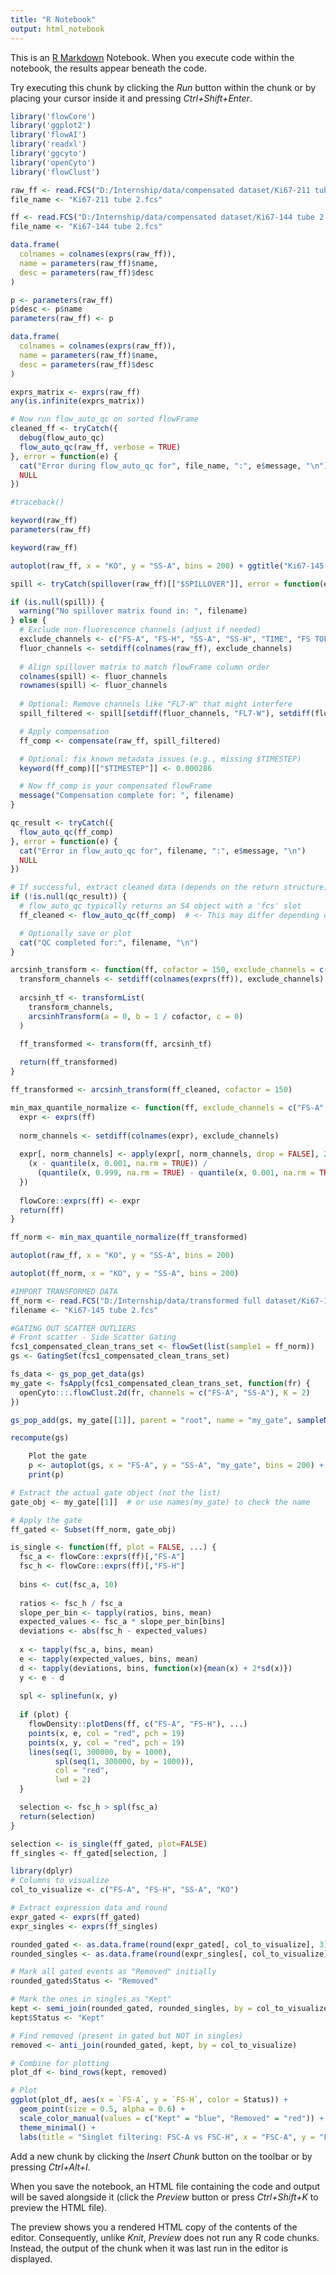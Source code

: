 ```yaml
---
title: "R Notebook"
output: html_notebook
---
```


This is an [R Markdown](http://rmarkdown.rstudio.com) Notebook. When you execute code within the notebook, the results appear beneath the code.

Try executing this chunk by clicking the *Run* button within the chunk or by placing your cursor inside it and pressing *Ctrl+Shift+Enter*.

```r
library('flowCore') 
library('ggplot2')
library('flowAI')
library('readxl')
library('ggcyto')
library('openCyto')
library('flowClust')
```

```r
raw_ff <- read.FCS("D:/Internship/data/compensated dataset/Ki67-211 tube 2.fcs", transformation = FALSE)
file_name <- "Ki67-211 tube 2.fcs"
```

```r
ff <- read.FCS("D:/Internship/data/compensated dataset/Ki67-144 tube 2.fcs", transformation = FALSE)
file_name <- "Ki67-144 tube 2.fcs"
```

```r
data.frame(
  colnames = colnames(exprs(raw_ff)),
  name = parameters(raw_ff)$name,
  desc = parameters(raw_ff)$desc
)

```

```r
p <- parameters(raw_ff)
p$desc <- p$name
parameters(raw_ff) <- p
```

```r
data.frame(
  colnames = colnames(exprs(raw_ff)),
  name = parameters(raw_ff)$name,
  desc = parameters(raw_ff)$desc
)
```

```r
exprs_matrix <- exprs(raw_ff)
any(is.infinite(exprs_matrix))
```

```r

# Now run flow_auto_qc on sorted flowFrame
cleaned_ff <- tryCatch({
  debug(flow_auto_qc)
  flow_auto_qc(raw_ff, verbose = TRUE)
}, error = function(e) {
  cat("Error during flow_auto_qc for", file_name, ":", e$message, "\n")
  NULL
})

#traceback()
```

```r
keyword(raw_ff)
parameters(raw_ff)
```

```r
keyword(raw_ff)
```

```r
autoplot(raw_ff, x = "KO", y = "SS-A", bins = 200) + ggtitle("Ki67-145 tube 2_prepro")
```

```r
spill <- tryCatch(spillover(raw_ff)[["$SPILLOVER"]], error = function(e) NULL)

if (is.null(spill)) {
  warning("No spillover matrix found in: ", filename)
} else {
  # Exclude non-fluorescence channels (adjust if needed)
  exclude_channels <- c("FS-A", "FS-H", "SS-A", "SS-H", "TIME", "FS TOF LIN", "SS TOF LIN", "FL7 INT LIN", "FL7 TOF LIN")
  fluor_channels <- setdiff(colnames(raw_ff), exclude_channels)
  
  # Align spillover matrix to match flowFrame column order
  colnames(spill) <- fluor_channels
  rownames(spill) <- fluor_channels
  
  # Optional: Remove channels like "FL7-W" that might interfere
  spill_filtered <- spill[setdiff(fluor_channels, "FL7-W"), setdiff(fluor_channels, "FL7-W")]

  # Apply compensation
  ff_comp <- compensate(raw_ff, spill_filtered)

  # Optional: fix known metadata issues (e.g., missing $TIMESTEP)
  keyword(ff_comp)[["$TIMESTEP"]] <- 0.000286

  # Now ff_comp is your compensated flowFrame
  message("Compensation complete for: ", filename)
}
```

```r
qc_result <- tryCatch({
  flow_auto_qc(ff_comp)
}, error = function(e) {
  cat("Error in flow_auto_qc for", filename, ":", e$message, "\n")
  NULL
})

# If successful, extract cleaned data (depends on the return structure)
if (!is.null(qc_result)) {
  # flow_auto_qc typically returns an S4 object with a 'fcs' slot
  ff_cleaned <- flow_auto_qc(ff_comp)  # <- This may differ depending on the package version

  # Optionally save or plot
  cat("QC completed for:", filename, "\n")
}
```

```r
arcsinh_transform <- function(ff, cofactor = 150, exclude_channels = c("FS-A", "FS-H", "SS-A", "SS-H", "TIME")) {
  transform_channels <- setdiff(colnames(exprs(ff)), exclude_channels)
  
  arcsinh_tf <- transformList(
    transform_channels,
    arcsinhTransform(a = 0, b = 1 / cofactor, c = 0)
  )

  ff_transformed <- transform(ff, arcsinh_tf)
  
  return(ff_transformed)
}

ff_transformed <- arcsinh_transform(ff_cleaned, cofactor = 150)
```

```r
min_max_quantile_normalize <- function(ff, exclude_channels = c("FS-A", "FS-H", "SS-A", "SS-H", "TIME")) {
  expr <- exprs(ff)
  
  norm_channels <- setdiff(colnames(expr), exclude_channels)
  
  expr[, norm_channels] <- apply(expr[, norm_channels, drop = FALSE], 2, function(x) {
    (x - quantile(x, 0.001, na.rm = TRUE)) / 
      (quantile(x, 0.999, na.rm = TRUE) - quantile(x, 0.001, na.rm = TRUE))
  })
  
  flowCore::exprs(ff) <- expr
  return(ff)
}

ff_norm <- min_max_quantile_normalize(ff_transformed)
```

```r
autoplot(raw_ff, x = "KO", y = "SS-A", bins = 200)
```

```r
autoplot(ff_norm, x = "KO", y = "SS-A", bins = 200)
```

```r
#IMPORT TRANSFORMED DATA
ff_norm <- read.FCS("D:/Internship/data/transformed full dataset/Ki67-145 tube 2.fcs", transformation = FALSE)
filename <- "Ki67-145 tube 2.fcs"
```

```r
#GATING OUT SCATTER OUTLIERS
# Front scatter - Side Scatter Gating
fcs1_compensated_clean_trans_set <- flowSet(list(sample1 = ff_norm))
gs <- GatingSet(fcs1_compensated_clean_trans_set)

fs_data <- gs_pop_get_data(gs)
my_gate <- fsApply(fcs1_compensated_clean_trans_set, function(fr) {
  openCyto:::.flowClust.2d(fr, channels = c("FS-A", "SS-A"), K = 2)
})

gs_pop_add(gs, my_gate[[1]], parent = "root", name = "my_gate", sampleNames(gs)[1])

recompute(gs)

    Plot the gate
    p <- autoplot(gs, x = "FS-A", y = "SS-A", "my_gate", bins = 200) + labs(title = 'FSC-A vs. SSC-A: debris removal', x = 'FSC-A', y='SSC-A')
    print(p)

# Extract the actual gate object (not the list)
gate_obj <- my_gate[[1]]  # or use names(my_gate) to check the name

# Apply the gate
ff_gated <- Subset(ff_norm, gate_obj)
```

```r
is_single <- function(ff, plot = FALSE, ...) {
  fsc_a <- flowCore::exprs(ff)[,"FS-A"]
  fsc_h <- flowCore::exprs(ff)[,"FS-H"]
  
  bins <- cut(fsc_a, 10)
  
  ratios <- fsc_h / fsc_a
  slope_per_bin <- tapply(ratios, bins, mean)
  expected_values <- fsc_a * slope_per_bin[bins]
  deviations <- abs(fsc_h - expected_values)
  
  x <- tapply(fsc_a, bins, mean)
  e <- tapply(expected_values, bins, mean)
  d <- tapply(deviations, bins, function(x){mean(x) + 2*sd(x)})
  y <- e - d
  
  spl <- splinefun(x, y)
  
  if (plot) {
    flowDensity::plotDens(ff, c("FS-A", "FS-H"), ...)
    points(x, e, col = "red", pch = 19)
    points(x, y, col = "red", pch = 19)
    lines(seq(1, 300000, by = 1000), 
          spl(seq(1, 300000, by = 1000)),
          col = "red",
          lwd = 2)
  }

  selection <- fsc_h > spl(fsc_a)
  return(selection)
}

selection <- is_single(ff_gated, plot=FALSE)
ff_singles <- ff_gated[selection, ]
```

```r
library(dplyr)
# Columns to visualize
col_to_visualize <- c("FS-A", "FS-H", "SS-A", "KO")

# Extract expression data and round
expr_gated <- exprs(ff_gated)
expr_singles <- exprs(ff_singles)

rounded_gated <- as.data.frame(round(expr_gated[, col_to_visualize], 3))
rounded_singles <- as.data.frame(round(expr_singles[, col_to_visualize], 3))

# Mark all gated events as "Removed" initially
rounded_gated$Status <- "Removed"

# Mark the ones in singles as "Kept"
kept <- semi_join(rounded_gated, rounded_singles, by = col_to_visualize)
kept$Status <- "Kept"

# Find removed (present in gated but NOT in singles)
removed <- anti_join(rounded_gated, kept, by = col_to_visualize)

# Combine for plotting
plot_df <- bind_rows(kept, removed)

# Plot
ggplot(plot_df, aes(x = `FS-A`, y = `FS-H`, color = Status)) +
  geom_point(size = 0.5, alpha = 0.6) +
  scale_color_manual(values = c("Kept" = "blue", "Removed" = "red")) +
  theme_minimal() +
  labs(title = "Singlet filtering: FSC-A vs FSC-H", x = "FSC-A", y = "FSC-H")
```

Add a new chunk by clicking the *Insert Chunk* button on the toolbar or by pressing *Ctrl+Alt+I*.

When you save the notebook, an HTML file containing the code and output will be saved alongside it (click the *Preview* button or press *Ctrl+Shift+K* to preview the HTML file).

The preview shows you a rendered HTML copy of the contents of the editor. Consequently, unlike *Knit*, *Preview* does not run any R code chunks. Instead, the output of the chunk when it was last run in the editor is displayed.
